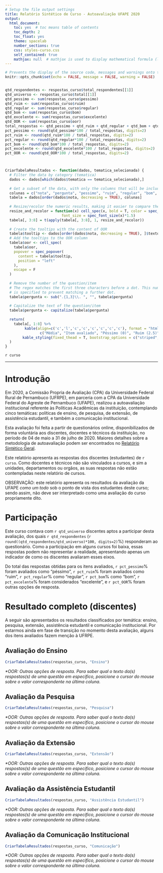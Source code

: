 ```yaml
---
# Setup the file output settings
title: Relatório Sintético de Curso - Autoavaliação UFAPE 2020
output: 
  html_document:
    toc: yes  # toc means table of contents
    toc_depth: 2
    toc_float: yes
    theme: spacelab
    number_sections: true
    css: styles-curso.css
    self_contained: true
    mathjax: null  # mathjax is used to display mathematical formula (latex), which is not necessary here, thus null
---
```



```r
# Prevents the display of the source code, messages and warnings onto the HTML file
knitr::opts_chunk$set(echo = FALSE, message = FALSE, warning = FALSE)


qtd_respondentes <- respostas_curso$total_respondentes[[1]]
qtd_universo <- respostas_curso$total[[1]]
qtd_pessimo <- sum(respostas_curso$pessimo)
qtd_ruim <- sum(respostas_curso$ruim)
qtd_regular <- sum(respostas_curso$regular)
qtd_bom <- sum(respostas_curso$bom)
qtd_excelente <- sum(respostas_curso$excelente)
qtd_OOR <- sum(respostas_curso$oor)
total_respostas <- qtd_pessimo + qtd_ruim + qtd_regular + qtd_bom + qtd_excelente + qtd_OOR
pct_pessimo <- round(qtd_pessimo*100 / total_respostas, digits=2)
pct_ruim <- round(qtd_ruim*100 / total_respostas, digits=2)
pct_regular <- round(qtd_regular*100 / total_respostas, digits=2)
pct_bom <- round(qtd_bom*100 / total_respostas, digits=2)
pct_excelente <- round(qtd_excelente*100 / total_respostas, digits=2)
pct_OOR <- round(qtd_OOR*100 / total_respostas, digits=2)



CriarTabelaResultados <- function(dados, tematica_selecionada) {
  # Filter the data by category (tematica)
  dados <- dados[which(dados$tematica == tematica_selecionada),]
  
  # Get a subset of the data, with only the columns that will be included in the table
  colunas = c("nota", "pergunta", "pessimo", "ruim", "regular", "bom", "excelente", "oor")
  tabela = dados[order(dados$nota, decreasing = TRUE), colunas]
  
  # Resize/recolor the numeric results, making it easier to compare them
  resize_and_recolor = function(x) cell_spec(x, bold = T, color = spec_color(x, end = 0.9),
                          font_size = spec_font_size(x)*1.5) 
  tabela[, 3:8] = t(apply(tabela[, 3:8], 1, resize_and_recolor))
  
  # Create the tooltips with the content of OOR
  tabela$tooltip <- dados[order(dados$nota, decreasing = TRUE), ]$texto_oor
  # Add the tooltips to the OOR column
  tabela$oor <- cell_spec(
    tabela$oor,
    popover = spec_popover(
      content = tabela$tooltip,
      position = "left"
    ),
    escape = F
  )
  
  # Remove the number of the question/item
  # The regex matches the first three characters before a dot. This number 
  # is specified to prevent matching a further dot.
  tabela$pergunta <- sub(".{1,3}\\. ", "", tabela$pergunta)
  
  # Capitalize the text of the question/item
  tabela$pergunta <- capitalize(tabela$pergunta)
  
  return(
    tabela[, 1:8] %>%
         kable(align=c('c','l','c','c','c','c','c','c'), format = "html", escape = F, col.names = 
                c("Média", "Item avaliado", "Péssimo (0)", "Ruim (2.5)", "Regular (5)", "Bom (7.5)", "Excelente (10)", "OOR*")) %>%
        kable_styling(fixed_thead = T, bootstrap_options = c("striped", "hover", "condensed"))
  )
}


```

<div class = "titulo">
 `r curso`
</div>

<script>
<!-- this script activitates the popover functionality used for the OOR tooltip (Outras Opções de Resposta) -->
$(document).ready(function(){
    $('[data-toggle="popover"]').popover(); 
});
</script>

---

# Introdução

Em 2020, a Comissão Propria de Avaliação (CPA) da Universidade Federal Rural de Pernambuco (UFRPE), 
em parceria com a CPA da Universidade Federal do Agreste de Pernambuco (UFAPE), realizou a autoavaliação institucional referente às Políticas Acadêmicas da instituição, contemplando cinco temáticas: políticas de ensino, de pesquisa, de extensão, de assistência estudantil, e também a comunicação institucional.

Esta avaliação foi feita a partir de questionários online, disponibilizados de forma voluntária aos discentes, docentes e técnicos da instituição, no período de 04 de maio a 31 de julho de 2020. Maiores detalhes sobre a metodologia de autoavaliação podem ser encontrados no  [Relatório Sintético Geral](https://jhcp.github.io/cpa2020/geral.html).

Este relatório apresenta as respostas dos discentes (estudantes) de `r curso`. Como docentes e técnicos não são vinculados a cursos, e sim a unidades, departamentos ou orgãos, as suas respostas não estão contempladas neste relatório de cursos.

<div class = "warning">
OBSERVAÇÃO: este relatório apresenta os resultados da avaliação da UFAPE *como um todo* sob o ponto de vista dos estudantes deste curso; sendo assim, não deve ser interpretado como uma avaliação do curso propriamente dito.
</div>

# Participação

Este curso contava com `r qtd_universo` discentes aptos a participar desta avaliação, dos quais `r qtd_respondentes` (`r round((qtd_respondentes/qtd_universo)*100, digits=2)`%) responderam ao questionário. Como a participação em alguns cursos foi baixa, essas respostas podem não representar a realidade, apresentando apenas um indicador de como os discentes avaliaram esses eixos.

Do total das respostas obtidas para os itens avaliados, 
`r pct_pessimo`% foram avaliados como "péssimo", 
`r pct_ruim`% foram avaliados como "ruim", 
`r pct_regular`% como "regular", 
`r pct_bom`% como "bom", 
`r pct_excelente`% foram considerados "excelente", 
e `r pct_OOR`% foram outras opções de resposta.




# Resultado completo (discentes)

A seguir são apresentados os resultados classificados por temática: ensino, pesquisa, extensão, assistência estudantil e comunicação institucional.
Por estarmos ainda em fase
de transição no momento desta avaliação, alguns dos itens avaliados fazem
menção à UFRPE.

## Avaliação do Ensino

```r
CriarTabelaResultados(respostas_curso, "Ensino")
```

*\*OOR: Outras opções de resposta. Para saber qual o texto da(s) respostas(s) de uma questão em específico, posicione o cursor do mouse sobre o valor correspondente na última coluna.*

## Avaliação da Pesquisa

```r
CriarTabelaResultados(respostas_curso, "Pesquisa")
```

*\*OOR: Outras opções de resposta. Para saber qual o texto da(s) respostas(s) de uma questão em específico, posicione o cursor do mouse sobre o valor correspondente na última coluna.*

## Avaliação da Extensão

```r
CriarTabelaResultados(respostas_curso, "Extensão")
```

*\*OOR: Outras opções de resposta. Para saber qual o texto da(s) respostas(s) de uma questão em específico, posicione o cursor do mouse sobre o valor correspondente na última coluna.*

## Avaliação da Assistência Estudantil

```r
CriarTabelaResultados(respostas_curso, "Assistência Estudantil")
```

*\*OOR: Outras opções de resposta. Para saber qual o texto da(s) respostas(s) de uma questão em específico, posicione o cursor do mouse sobre o valor correspondente na última coluna.*

## Avaliação da Comunicação Institucional

```r
CriarTabelaResultados(respostas_curso, "Comunicação")
```

*\*OOR: Outras opções de resposta. Para saber qual o texto da(s) respostas(s) de uma questão em específico, posicione o cursor do mouse sobre o valor correspondente na última coluna.*

